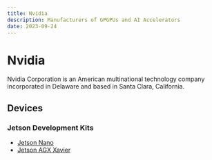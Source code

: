 ```yaml
---
title: Nvidia
description: Manufacturers of GPGPUs and AI Accelerators
date: 2023-09-24
---
```


# Nvidia

Nvidia Corporation is an American multinational technology company incorporated in Delaware and based in Santa Clara, California.

## Devices

### Jetson Development Kits

* [Jetson Nano](/notes/device-info/Nvidia/JetsonNano)
* [Jetson AGX Xavier](/notes/device-info/Nvidia/JetsonAGXXavier)
